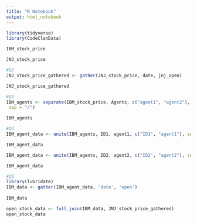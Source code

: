 ```yaml
---
title: "R Notebook"
output: html_notebook
---
```


```r
library(tidyverse)
library(CodeClanData)
```

```r
IBM_stock_price

```
```r
JNJ_stock_price
```

```r
#Q2
JNJ_stock_price_gathered <- gather(JNJ_stock_price, date, jnj_open)

JNJ_stock_price_gathered
```

```r
#Q3
IBM_agents <- separate(IBM_stock_price, Agents, c("agent1", "agent2"),
 sep = "/")

IBM_agents

```
```r
#Q4
IBM_agent_data <- unite(IBM_agents, ID1, agent1, c("ID1", "agent1"), sep = "\\:")

IBM_agent_data
```
```r
IBM_agent_data <- unite(IBM_agents, ID2, agent2, c("ID2", "agent2"), sep = "\\:")

IBM_agent_data
```
```r
#Q5
library(lubridate)
IBM_data <- gather(IBM_agent_data, 'date', 'open')
            
IBM_data
```

```r
open_stock_data <- full_join(IBM_data, JNJ_stock_price_gathered)
open_stock_data
```

